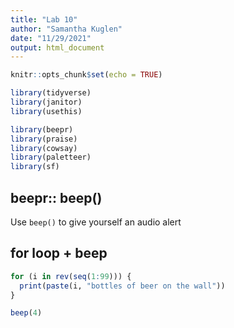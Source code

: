 ```yaml
---
title: "Lab 10"
author: "Samantha Kuglen"
date: "11/29/2021"
output: html_document
---
```


```r
knitr::opts_chunk$set(echo = TRUE)

library(tidyverse)
library(janitor)
library(usethis)

library(beepr)
library(praise)
library(cowsay)
library(paletteer)
library(sf)
```

## beepr:: beep()

Use `beep()` to give yourself an audio alert

## for loop + beep 

```r
for (i in rev(seq(1:99))) {
  print(paste(i, "bottles of beer on the wall"))
}

beep(4)
```

